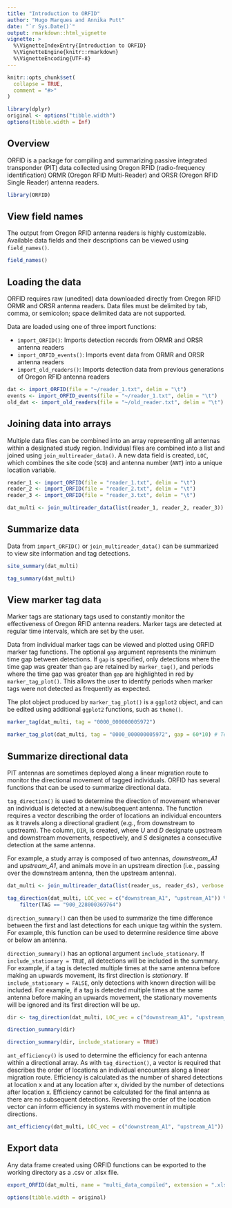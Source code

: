 ---
title: "Introduction to ORFID"
author: "Hugo Marques and Annika Putt"
date: "`r Sys.Date()`"
output: rmarkdown::html_vignette
vignette: >
  %\VignetteIndexEntry{Introduction to ORFID}
  %\VignetteEngine{knitr::rmarkdown}
  %\VignetteEncoding{UTF-8}
---

```{r, include = FALSE}
knitr::opts_chunk$set(
  collapse = TRUE,
  comment = "#>"
)

library(dplyr)
original <- options("tibble.width")
options(tibble.width = Inf)
```


## Overview

ORFID is a package for compiling and summarizing passive integrated transponder (PIT) data collected using Oregon RFID (radio-frequency identification) ORMR (Oregon RFID Multi-Reader) and ORSR (Oregon RFID Single Reader) antenna readers. 

```{r setup, include = FALSE}
library(ORFID)
```


## View field names

The output from Oregon RFID antenna readers is highly customizable. Available data fields and their descriptions can be viewed using `field_names()`.

```{r field names, eval = TRUE}
field_names()
```


## Loading the data

ORFID requires raw (unedited) data downloaded directly from Oregon RFID ORMR and ORSR antenna readers. Data files must be delimited by tab, comma, or semicolon; space delimited data are not supported. 

Data are loaded using one of three import functions: 

* `import_ORFID()`: Imports detection records from ORMR and ORSR antenna readers 
* `import_ORFID_events()`: Imports event data from ORMR and ORSR antenna readers
* `import_old_readers()`: Imports detection data from previous generations of Oregon RFID antenna readers

```{r load data, eval = FALSE}
dat <- import_ORFID(file = "~/reader_1.txt", delim = "\t")
events <- import_ORFID_events(file = "~/reader_1.txt", delim = "\t")
old_dat <- import_old_readers(file = "~/old_reader.txt", delim = "\t")
```


## Joining data into arrays

Multiple data files can be combined into an array representing all antennas within a designated study region. Individual files are combined into a list and joined using `join_multireader_data()`. A new data field is created, `LOC`, which combines the site code (`SCD`) and antenna number (`ANT`) into a unique location variable.

```{r join, eval = FALSE}
reader_1 <- import_ORFID(file = "reader_1.txt", delim = "\t")
reader_2 <- import_ORFID(file = "reader_2.txt", delim = "\t")
reader_3 <- import_ORFID(file = "reader_3.txt", delim = "\t")
```

```{r join2, eval = TRUE}
dat_multi <- join_multireader_data(list(reader_1, reader_2, reader_3))
```


## Summarize data

Data from `import_ORFID()` or `join_multireader_data()` can be summarized to view site information and tag detections.

```{r summarize, eval = TRUE}
site_summary(dat_multi)
```

```{r summarize2, eval = TRUE}
tag_summary(dat_multi)
```


## View marker tag data

Marker tags are stationary tags used to constantly monitor the effectiveness of Oregon RFID antenna readers. Marker tags are detected at regular time intervals, which are set by the user.  

Data from individual marker tags can be viewed and plotted using ORFID marker tag functions. The optional `gap` argument represents the minimum time gap between detections. If `gap` is specified, only detections where the time gap was greater than `gap` are retained by `marker_tag()`, and periods where the time gap was greater than `gap` are highlighted in red by `marker_tag_plot()`. This allows the user to identify periods when marker tags were not detected as frequently as expected.

The plot object produced by `marker_tag_plot()` is a `ggplot2` object, and can be edited using additional `ggplot2` functions, such as `theme()`. 

```{r marker, eval = TRUE}
marker_tag(dat_multi, tag = "0000_000000005972")
```



```{r marker2, eval = TRUE, fig.width = 6, fig.heigh = 5}
marker_tag_plot(dat_multi, tag = "0000_000000005972", gap = 60*10) # Ten minute time gap
```

## Summarize directional data

PIT antennas are sometimes deployed along a linear migration route to monitor the directional movement of tagged individuals. ORFID has several functions that can be used to summarize directional data.

`tag_direction()` is used to determine the direction of movement whenever an individual is detected at a new/subsequent antenna. The function requires a vector describing the order of locations an individual encounters as it travels along a directional gradient (e.g., from downstream to upstream). The column, `DIR`, is created, where *U* and *D* designate upstream and downstream movements, respectively, and *S* designates a consecutive detection at the same antenna. 

For example, a study array is composed of two antennas, *downstream_A1* and *upstream_A1*, and animals move in an upstream direction (i.e., passing over the downstream antenna, then the upstream antenna). 

```{r direction, eval = TRUE}
dat_multi <- join_multireader_data(list(reader_us, reader_ds), verbose = FALSE)
```

```{r direction2, eval = TRUE}
tag_direction(dat_multi, LOC_vec = c("downstream_A1", "upstream_A1")) %>% 
    filter(TAG == "900_228000369764")
```


`direction_summary()` can then be used to summarize the time difference between the first and last detections for each unique tag within the system. For example, this function can be used to determine residence time above or below an antenna. 

`direction_summary()` has an optional argument `include_stationary`. If `include_stationary = TRUE`, all detections will be included in the summary. For example, if a tag is detected multiple times at the same antenna before making an upwards movement, its first direction is *stationary*. If `include_stationary = FALSE`, only detections with known direction will be included. For example, if a tag is detected multiple times at the same antenna before making an upwards movement, the stationary movements will be ignored and its first direction will be *up*. 

```{r direction_summary, eval = TRUE}
dir <- tag_direction(dat_multi, LOC_vec = c("downstream_A1", "upstream_A1"))
```

```{r direction_summary2, eval = TRUE}
direction_summary(dir)

direction_summary(dir, include_stationary = TRUE)
```


`ant_efficiency()` is used to determine the efficiency for each antenna within a directional array. As with `tag_direction()`, a vector is required that describes the order of locations an individual encounters along a linear migration route. Efficiency is calculated as the number of shared detections at location x and at any location after x, divided by the number of detections after location x. Efficiency cannot be calculated for the final antenna as there are no subsequent detections. Reversing the order of the location vector can inform efficiency in systems with movement in multiple directions.

```{r efficiency, eval = TRUE}
ant_efficiency(dat_multi, LOC_vec = c("downstream_A1", "upstream_A1"))
```

## Export data

Any data frame created using ORFID functions can be exported to the working directory as a .csv or .xlsx file.

```{r export, eval = FALSE}
export_ORFID(dat_multi, name = "multi_data_compiled", extension = ".xlsx")
```

```{r, include = FALSE}
options(tibble.width = original)
```